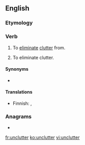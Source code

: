 ==English==

===Etymology===
{{prefix|un|clutter|lang=en}}

===Verb===
{{en-verb|unclutters|uncluttering|uncluttered|uncluttered}}

# {{label|en|transitive}} To [[eliminate]] [[clutter]] from.
# {{label|en|intransitive}} To eliminate clutter.

====Synonyms====
* {{sense|both senses}} {{l|en|declutter}}

====Translations====
{{trans-top|To eliminate clutter}}
* Finnish: {{t+|fi|järjestää}}, {{t|fi|selkeyttää}}
{{trans-mid}}
{{trans-bottom}}

===Anagrams===
* {{l|en|truculent}}

[[fr:unclutter]]
[[ko:unclutter]]
[[vi:unclutter]]